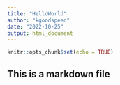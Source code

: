 ```yaml
---
title: "HelloWorld"
author: "kgoodspeed"
date: "2022-10-25"
output: html_document
---
```


```r
knitr::opts_chunk$set(echo = TRUE)
```
## This is a markdown file

